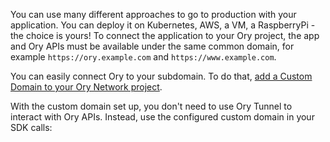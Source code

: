 You can use many different approaches to go to production with your application. You can deploy it on Kubernetes, AWS, a VM, a
RaspberryPi - the choice is yours! To connect the application to your Ory project, the app and Ory APIs must be available under
the same common domain, for example `https://ory.example.com` and `https://www.example.com`.

You can easily connect Ory to your subdomain. To do that,
[add a Custom Domain to your Ory Network project](../../guides/custom-domains.mdx).

With the custom domain set up, you don't need to use Ory Tunnel to interact with Ory APIs. Instead, use the configured custom
domain in your SDK calls:
